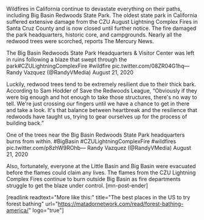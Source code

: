 Wildfires in California continue to devastate everything on their paths, including Big Basin Redwoods State Park. The oldest state park in California suffered extensive damage from the CZU August Lightning Complex Fires in Santa Cruz County and is now closed until further notice. The fire damaged the park headquarters, historic core, and campgrounds. Nearly all the redwood trees were scorched, reports The Mercury News.

The Big Basin Redwoods State Park Headquarters &amp; Visitor Center was left in ruins following a blaze that swept through the park#CZULightningComplexFire #wildfire pic.twitter.com/08ZR04G1hq&mdash; Randy Vazquez (@RandyVMedia) August 21, 2020 

Luckily, redwood trees tend to be extremely resilient due to their thick bark. According to Sam Hodder of Save the Redwoods League, “Obviously if they were big enough and hot enough to take those structures, there's no way to tell. We're just crossing our fingers until we have a chance to get in there and take a look. It's that balance between heartbreak and the resilience that redwoods have taught us, trying to gear ourselves up for the process of building back.”

One of the trees near the Big Basin Redwoods State Park headquarters burns from within. #BigBasin #CZULightningComplexFire #wildfires pic.twitter.com/p8zhW9ROhb&mdash; Randy Vazquez (@RandyVMedia) August 21, 2020 

Also, fortunately, everyone at the Little Basin and Big Basin were evacuated before the flames could claim any lives. The flames from the CZU Lightning Complex Fires continue to burn outside Big Basin as fire departments struggle to get the blaze under control. [mn-post-ender]

[readlink readtext="More like this:" title="The best places in the US to try forest bathing"  url="https://matadornetwork.com/read/forest-bathing-america/" logo="true"]